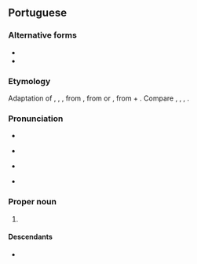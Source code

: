 {{also|luis|Luis}}
==Portuguese==

===Alternative forms===
* {{alt|pt|Luiz}}
* {{alt|pt|Luys||obsolete}}

===Etymology===
Adaptation of {{der|pt|fro|Louis}}, {{m|fro|Looïs}}, {{m|fro|Luis}}, from {{der|pt|la|Ludovīcus}}, from {{der|pt|goh|*Hlūtwīg}} or {{der|pt|frk|*Hlūdawīg|*Hlōdowig}}, from {{der|pt|gem-pro|*hlūdaz||loud, famous}} + {{m|gem-pro|*wīgą||battle}}. Compare {{cog|es|Luis}}, {{cog|en|Louis}}, {{cog|it|Luigi}}, {{cog|de|Ludwig}}.

===Pronunciation===
* {{rhymes|pt|is|s=2}}
{{pt-IPA}}
* {{a|South Brazil}} {{IPA|pt|/luˈis/}}
* {{a|Nordestino}} {{IPA|pt|/luˈiʃ/}}
* {{hyph|pt|Lu|ís}}

===Proper noun===
{{pt-proper noun|m}}

# {{given name|pt|male|eq=[[Louis]] and [[Lewis]]}}

====Descendants====
* {{desc|bor=1|en|Luis}}